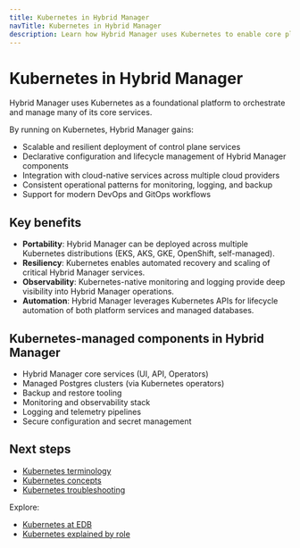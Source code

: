 ```yaml
---
title: Kubernetes in Hybrid Manager
navTitle: Kubernetes in Hybrid Manager
description: Learn how Hybrid Manager uses Kubernetes to enable core platform capabilities.
---
```


# Kubernetes in Hybrid Manager

Hybrid Manager uses Kubernetes as a foundational platform to orchestrate and manage many of its core services.

By running on Kubernetes, Hybrid Manager gains:

- Scalable and resilient deployment of control plane services
- Declarative configuration and lifecycle management of Hybrid Manager components
- Integration with cloud-native services across multiple cloud providers
- Consistent operational patterns for monitoring, logging, and backup
- Support for modern DevOps and GitOps workflows

## Key benefits

- **Portability**: Hybrid Manager can be deployed across multiple Kubernetes distributions (EKS, AKS, GKE, OpenShift, self-managed).
- **Resiliency**: Kubernetes enables automated recovery and scaling of critical Hybrid Manager services.
- **Observability**: Kubernetes-native monitoring and logging provide deep visibility into Hybrid Manager operations.
- **Automation**: Hybrid Manager leverages Kubernetes APIs for lifecycle automation of both platform services and managed databases.

## Kubernetes-managed components in Hybrid Manager

- Hybrid Manager core services (UI, API, Operators)
- Managed Postgres clusters (via Kubernetes operators)
- Backup and restore tooling
- Monitoring and observability stack
- Logging and telemetry pipelines
- Secure configuration and secret management

## Next steps

- [Kubernetes terminology](./terminology)
- [Kubernetes concepts](./kubernetes-concepts)
- [Kubernetes troubleshooting](./how-to/troubleshooting-on-kubernetes)

Explore:

- [Kubernetes at EDB](./k8s-at-edb)
- [Kubernetes explained by role](./for/)
